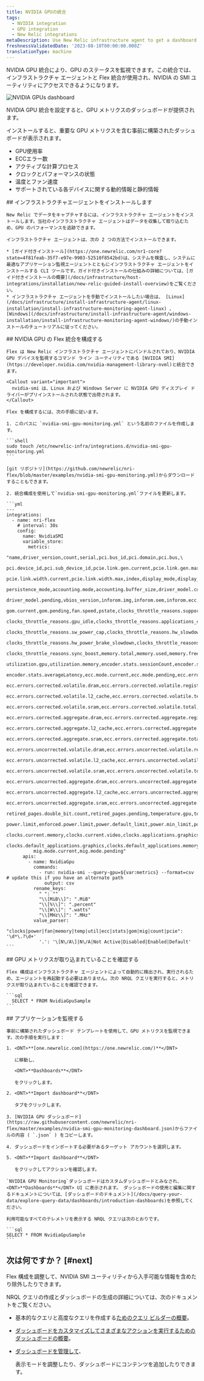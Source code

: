```yaml
---
title: NVIDIA GPUの統合
tags:
  - NVIDIA integration
  - GPU integration
  - New Relic integrations
metaDescription: Use New Relic infrastructure agent to get a dashboard with GPU metrics.
freshnessValidatedDate: '2023-08-10T00:00:00.000Z'
translationType: machine
---
```



NVIDIA GPU 統合により、GPU のステータスを監視できます。この統合では、インフラストラクチャ エージェントと Flex 統合が使用され、NVIDIA の SMI ユーティリティにアクセスできるようになります。

<img
  title="NVIDIA GPUs dashboard"
  alt="NVIDIA GPUs dashboard"
  src={infrastructureNVIDIAGPUDashboard}
/>

<figcaption>
  NVIDIA GPU 統合を設定すると、GPU メトリクスのダッシュボードが提供されます。
</figcaption>

インストールすると、重要な GPU メトリクスを含む事前に構築されたダッシュボードが表示されます。

* GPU使用率
* ECCエラー数
* アクティブな計算プロセス
* クロックとパフォーマンスの状態
* 温度とファン速度
* サポートされている各デバイスに関する動的情報と静的情報

<Steps>
  <Step>
    ## インフラストラクチャエージェントをインストールします

    New Relic でデータをキャプチャするには、インフラストラクチャ エージェントをインストールします。当社のインフラストラクチャ エージェントはデータを収集して取り込むため、GPU のパフォーマンスを追跡できます。

    インフラストラクチャ エージェントは、次の 2 つの方法でインストールできます。

    * [ガイド付きインストール](https://one.newrelic.com/nr1-core?state=4f81feab-35f7-e97e-9903-52510f8542bd)は、システムを検査し、システムに最適なアプリケーション監視エージェントとともにインフラストラクチャ エージェントをインストールする CLI ツールです。ガイド付きインストールの仕組みの詳細については、[ガイド付きインストールの概要](/docs/infrastructure/host-integrations/installation/new-relic-guided-install-overview)をご覧ください。
    * インフラストラクチャ エージェントを手動でインストールしたい場合は、 [Linux](/docs/infrastructure/install-infrastructure-agent/linux-installation/install-infrastructure-monitoring-agent-linux) 、 [Windows](/docs/infrastructure/install-infrastructure-agent/windows-installation/install-infrastructure-monitoring-agent-windows/)の手動インストールのチュートリアルに従ってください。
  </Step>

  <Step>
    ## NVIDIA GPU の Flex 統合を構成する

    Flex は New Relic インフラストラクチャ エージェントにバンドルされており、NVIDIA GPU デバイスを監視するコマンド ライン ユーティリティである [NVIDIA SMI](https://developer.nvidia.com/nvidia-management-library-nvml)と統合できます。

    <Callout variant="important">
      nvidia-smi は、Linux および Windows Server に NVIDIA GPU ディスプレイ ドライバーがプリインストールされた状態で出荷されます。
    </Callout>

    Flex を構成するには、次の手順に従います。

    1. このパスに `nvidia-smi-gpu-monitoring.yml` という名前のファイルを作成します。

    ```shell
    sudo touch /etc/newrelic-infra/integrations.d/nvidia-smi-gpu-monitoring.yml
    ```

    [git リポジトリ](https://github.com/newrelic/nri-flex/blob/master/examples/nvidia-smi-gpu-monitoring.yml)からダウンロードすることもできます。

    2. 統合構成を使用して`nvidia-smi-gpu-monitoring.yml`ファイルを更新します。

    ```yml
    --- 
    integrations:
      - name: nri-flex
        # interval: 30s
        config:
          name: NvidiaSMI
          variable_store:
            metrics: 
              "name,driver_version,count,serial,pci.bus_id,pci.domain,pci.bus,\
              pci.device_id,pci.sub_device_id,pcie.link.gen.current,pcie.link.gen.max,\
              pcie.link.width.current,pcie.link.width.max,index,display_mode,display_active,\
              persistence_mode,accounting.mode,accounting.buffer_size,driver_model.current,\
              driver_model.pending,vbios_version,inforom.img,inforom.oem,inforom.ecc,inforom.pwr,\
              gom.current,gom.pending,fan.speed,pstate,clocks_throttle_reasons.supported,\
              clocks_throttle_reasons.gpu_idle,clocks_throttle_reasons.applications_clocks_setting,\
              clocks_throttle_reasons.sw_power_cap,clocks_throttle_reasons.hw_slowdown,clocks_throttle_reasons.hw_thermal_slowdown,\
              clocks_throttle_reasons.hw_power_brake_slowdown,clocks_throttle_reasons.sw_thermal_slowdown,\
              clocks_throttle_reasons.sync_boost,memory.total,memory.used,memory.free,compute_mode,\
              utilization.gpu,utilization.memory,encoder.stats.sessionCount,encoder.stats.averageFps,\
              encoder.stats.averageLatency,ecc.mode.current,ecc.mode.pending,ecc.errors.corrected.volatile.device_memory,\
              ecc.errors.corrected.volatile.dram,ecc.errors.corrected.volatile.register_file,ecc.errors.corrected.volatile.l1_cache,\
              ecc.errors.corrected.volatile.l2_cache,ecc.errors.corrected.volatile.texture_memory,ecc.errors.corrected.volatile.cbu,\
              ecc.errors.corrected.volatile.sram,ecc.errors.corrected.volatile.total,ecc.errors.corrected.aggregate.device_memory,\
              ecc.errors.corrected.aggregate.dram,ecc.errors.corrected.aggregate.register_file,ecc.errors.corrected.aggregate.l1_cache,\
              ecc.errors.corrected.aggregate.l2_cache,ecc.errors.corrected.aggregate.texture_memory,ecc.errors.corrected.aggregate.cbu,\
              ecc.errors.corrected.aggregate.sram,ecc.errors.corrected.aggregate.total,ecc.errors.uncorrected.volatile.device_memory,\
              ecc.errors.uncorrected.volatile.dram,ecc.errors.uncorrected.volatile.register_file,ecc.errors.uncorrected.volatile.l1_cache,\
              ecc.errors.uncorrected.volatile.l2_cache,ecc.errors.uncorrected.volatile.texture_memory,ecc.errors.uncorrected.volatile.cbu,\
              ecc.errors.uncorrected.volatile.sram,ecc.errors.uncorrected.volatile.total,ecc.errors.uncorrected.aggregate.device_memory,\
              ecc.errors.uncorrected.aggregate.dram,ecc.errors.uncorrected.aggregate.register_file,ecc.errors.uncorrected.aggregate.l1_cache,\
              ecc.errors.uncorrected.aggregate.l2_cache,ecc.errors.uncorrected.aggregate.texture_memory,ecc.errors.uncorrected.aggregate.cbu,\
              ecc.errors.uncorrected.aggregate.sram,ecc.errors.uncorrected.aggregate.total,retired_pages.single_bit_ecc.count,\
              retired_pages.double_bit.count,retired_pages.pending,temperature.gpu,temperature.memory,power.management,power.draw,\
              power.limit,enforced.power.limit,power.default_limit,power.min_limit,power.max_limit,clocks.current.graphics,clocks.current.sm,\
              clocks.current.memory,clocks.current.video,clocks.applications.graphics,clocks.applications.memory,\
              clocks.default_applications.graphics,clocks.default_applications.memory,clocks.max.graphics,clocks.max.sm,clocks.max.memory,\
              mig.mode.current,mig.mode.pending"
          apis:
            - name: NvidiaGpu
              commands:
                - run: nvidia-smi --query-gpu=${var:metrics} --format=csv # update this if you have an alternate path
                  output: csv
              rename_keys:
                " ": ""
                "\\[MiB\\]": ".MiB"
                "\\[%\\]": ".percent"
                "\\[W\\]": ".watts"
                "\\[MHz\\]": ".MHz"
              value_parser:
                "clocks|power|fan|memory|temp|util|ecc|stats|gom|mig|count|pcie": '\d*\.?\d+'
                '.': '\[N\/A\]|N\/A|Not Active|Disabled|Enabled|Default'
    ```
  </Step>

  <Step>
    ## GPU メトリクスが取り込まれていることを確認する

    Flex 構成はインフラストラクチャ エージェントによって自動的に検出され、実行されるため、エージェントを再起動する必要はありません。次の NRQL クエリを実行すると、メトリクスが取り込まれていることを確認できます。

    ```sql
      SELECT * FROM NvidiaGpuSample
    ```
  </Step>

  <Step>
    ## アプリケーションを監視する

    事前に構築されたダッシュボード テンプレートを使用して、GPU メトリクスを監視できます。次の手順を実行します：

    1. <DNT>**[one.newrelic.com](https://one.newrelic.com/)**</DNT>

       に移動し、

       <DNT>**Dashboards**</DNT>

       をクリックします。

    2. <DNT>**Import dashboard**</DNT>

       タブをクリックします。

    3. [NVIDIA GPU ダッシュボード](https://raw.githubusercontent.com/newrelic/nri-flex/master/examples/nvidia-smi-gpu-monitoring-dashboard.json)からファイルの内容 ( `.json` ) をコピーします。

    4. ダッシュボードをインポートする必要があるターゲット アカウントを選択します。

    5. <DNT>**Import dashboard**</DNT>

       をクリックしてアクションを確認します。

    `NVIDIA GPU Monitoring`ダッシュボードはカスタムダッシュボードとみなされ、 <DNT>**Dashboards**</DNT> UI に表示されます。 ダッシュボードの使用と編集に関するドキュメントについては、[ダッシュボードのドキュメント](/docs/query-your-data/explore-query-data/dashboards/introduction-dashboards)を参照してください。

    利用可能なすべてのテレメトリを表示する NRQL クエリは次のとおりです。

    ```sql
    SELECT * FROM NvidiaGpuSample
    ```
  </Step>
</Steps>

## 次は何ですか？ [#next]

Flex 構成を調整して、NVIDIA SMI ユーティリティから入手可能な情報を含めたり除外したりできます。

NRQL クエリの作成とダッシュボードの生成の詳細については、次のドキュメントをご覧ください。

* 基本的なクエリと高度なクエリを作成する[ためのクエリ ビルダーの概要](/docs/query-your-data/explore-query-data/query-builder/introduction-query-builder)。

* [ダッシュボードをカスタマイズしてさまざまなアクションを実行するためのダッシュボードの概要](/docs/query-your-data/explore-query-data/dashboards/introduction-dashboards)。

* [ダッシュボードを管理して](/docs/query-your-data/explore-query-data/dashboards/manage-your-dashboard)、

  <InlinePopover type="dashboards"/>

  表示モードを調整したり、ダッシュボードにコンテンツを追加したりできます。